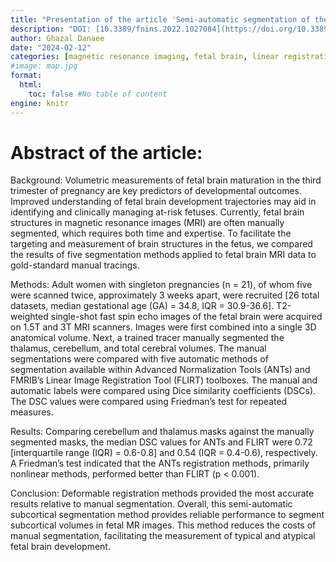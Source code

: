 ```yaml
---
title: "Presentation of the article 'Semi-automatic segmentation of the fetal brain from magnetic resonance imaging'"
description: "DOI: [10.3389/fnins.2022.1027084](https://doi.org/10.3389/fnins.2022.1027084){target='_blank'}"
author: Ghazal Danaee
date: "2024-02-12"
categories: [magnetic resonance imaging, fetal brain, linear registration, nonlinear registration, volumetric reconstruction]
#image: map.jpg
format:
  html:
    toc: false #No table of content
engine: knitr
---
```


# Abstract of the article:

Background: Volumetric measurements of fetal brain maturation in the third trimester of pregnancy are key predictors of developmental outcomes. Improved understanding of fetal brain development trajectories may aid in identifying and clinically managing at-risk fetuses. Currently, fetal brain structures in magnetic resonance images (MRI) are often manually segmented, which requires both time and expertise. To facilitate the targeting and measurement of brain structures in the fetus, we compared the results of five segmentation methods applied to fetal brain MRI data to gold-standard manual tracings.

Methods: Adult women with singleton pregnancies (n = 21), of whom five were scanned twice, approximately 3 weeks apart, were recruited [26 total datasets, median gestational age (GA) = 34.8, IQR = 30.9-36.6]. T2-weighted single-shot fast spin echo images of the fetal brain were acquired on 1.5T and 3T MRI scanners. Images were first combined into a single 3D anatomical volume. Next, a trained tracer manually segmented the thalamus, cerebellum, and total cerebral volumes. The manual segmentations were compared with five automatic methods of segmentation available within Advanced Normalization Tools (ANTs) and FMRIB's Linear Image Registration Tool (FLIRT) toolboxes. The manual and automatic labels were compared using Dice similarity coefficients (DSCs). The DSC values were compared using Friedman's test for repeated measures.

Results: Comparing cerebellum and thalamus masks against the manually segmented masks, the median DSC values for ANTs and FLIRT were 0.72 [interquartile range (IQR) = 0.6-0.8] and 0.54 (IQR = 0.4-0.6), respectively. A Friedman's test indicated that the ANTs registration methods, primarily nonlinear methods, performed better than FLIRT (p < 0.001).

Conclusion: Deformable registration methods provided the most accurate results relative to manual segmentation. Overall, this semi-automatic subcortical segmentation method provides reliable performance to segment subcortical volumes in fetal MR images. This method reduces the costs of manual segmentation, facilitating the measurement of typical and atypical fetal brain development.
